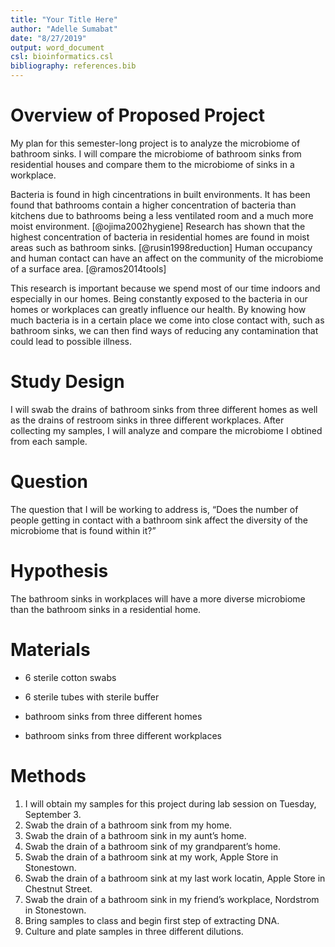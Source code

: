```yaml
---
title: "Your Title Here"
author: "Adelle Sumabat"
date: "8/27/2019"
output: word_document
csl: bioinformatics.csl
bibliography: references.bib
---
```


# Overview of Proposed Project 

My plan for this semester-long project is to analyze the microbiome of bathroom sinks. I will compare the microbiome of bathroom sinks from residential houses and compare them to the microbiome of sinks in a workplace. 

Bacteria is found in high cincentrations in built environments. It has been found that bathrooms contain a higher concentration of bacteria than kitchens due to bathrooms being a less ventilated room and a much more moist environment. [@ojima2002hygiene] Research has shown that the highest concentration of bacteria in residential homes are found in moist areas such as bathroom sinks. [@rusin1998reduction] Human occupancy and human contact can have an affect on the community of the microbiome of a surface area. [@ramos2014tools] 

This research is important because we spend most of our time indoors and especially in our homes. Being constantly exposed to the bacteria in our homes or workplaces can greatly influence our health. By knowing how much bacteria is in a certain place we come into close contact with, such as bathroom sinks, we can then find ways of reducing any contamination that could lead to possible illness. 

# Study Design

I will swab the drains of bathroom sinks from three different homes as well as the drains of restroom sinks in three different workplaces. After collecting my samples, I will analyze and compare the microbiome I obtined from each sample.

# Question 

The question that I will be working to address is, "Does the number of people getting in contact with a bathroom sink affect the diversity of the microbiome that is found within it?" 

# Hypothesis 

The bathroom sinks in workplaces will have a more diverse microbiome than the bathroom sinks in a residential home. 

# Materials  

* 6 sterile cotton swabs 

* 6 sterile tubes with sterile buffer 

* bathroom sinks from three different homes

* bathroom sinks from three different workplaces 

# Methods 

1. I will obtain my samples for this project during lab session on Tuesday, September 3. 
2. Swab the drain of a bathroom sink from my home. 
3. Swab the drain of a bathroom sink in my aunt's home.
4. Swab the drain of a bathroom sink of my grandparent's home.
5. Swab the drain of a bathroom sink at my work, Apple Store in Stonestown.
6. Swab the drain of a bathroom sink at my last work locatin, Apple Store in Chestnut Street. 
7. Swab the drain of a bathroom sink in my friend's workplace, Nordstrom in Stonestown.
8. Bring samples to class and begin first step of extracting DNA. 
9. Culture and plate samples in three different dilutions. 